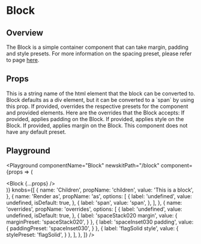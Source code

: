 

# Block

## Overview

The Block is a simple container component that can take margin, padding and style presets.
For more information on the spacing preset, please refer to page [here](/foundations/spacing).

## Props

<LegacyBlock marginTop="sizing040">
  <Prop name="as" type="string" default="div">
    This is a string name of the html element that the block can be converted to.
    Block defaults as a div element, but it can be converted to a `span` by using this prop.
  </Prop>

  <Prop name="overrides" type="object">
    If provided, overrides the respective presets for the component and provided elements.
    Here are the overrides that the Block accepts:
    <Prop name="paddingPreset" type="PaddingPresetKeys">
      If provided, applies padding on the Block.
    </Prop>
    <Prop name="stylePreset" type="string">
      If provided, applies style on the Block.
    </Prop>
    <Prop name="marginPreset" type="MarginPresetKeys">
      If provided, applies margin on the Block.
    </Prop>
    This component does not have any default preset.
  </Prop>
</LegacyBlock>

## Playground

<Playground
  componentName="Block"
  newskitPath="/block"
  component={props => (
    <div>
      <LegacyBlock height="sizing060" width="sizing120" backgroundColor="buttonFill" />
      <Block {...props} />
      <LegacyBlock height="sizing060" width="sizing120" backgroundColor="buttonFill" />
    </div>
  )}
  knobs={[
    {
      name: 'Children',
      propName: 'children',
      value: 'This is a block',
    },
    {
      name: 'Render as',
      propName: 'as',
      options: [
        {
          label: 'undefined',
          value: undefined,
          isDefault: true,
        },
        {
          label: 'span',
          value: 'span',
        },
      ],
    },
    {
      name: 'overrides',
      propName: 'overrides',
      options: [
        {
          label: 'undefined',
          value: undefined,
          isDefault: true,
        },
        {
          label: 'spaceStack020 margin',
          value: {
            marginPreset: 'spaceStack020',
          }
        },
        {
          label: 'spaceInset030 padding',
          value: {
            paddingPreset: 'spaceInset030',
          }
        },
        {
          label: 'flagSolid style',
          value: {
            stylePreset: 'flagSolid',
          }
        },
      ],
    },
  ]}
/>
